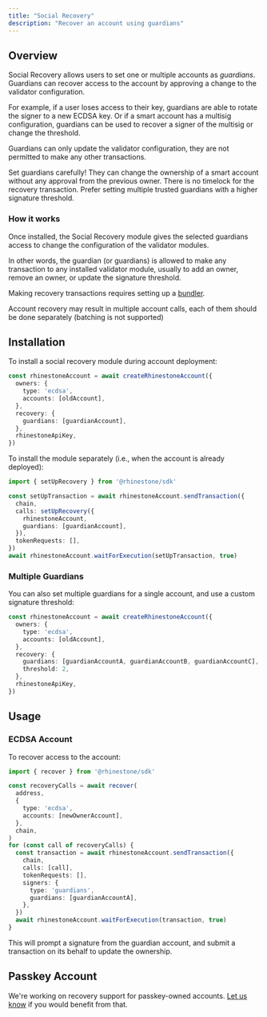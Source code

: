 ```yaml
---
title: "Social Recovery"
description: "Recover an account using guardians"
---
```


## Overview

Social Recovery allows users to set one or multiple accounts as _guardians_. Guardians can recover access to the account by approving a change to the validator configuration.

For example, if a user loses access to their key, guardians are able to rotate the signer to a new ECDSA key. Or if a smart account has a multisig configuration, guardians can be used to recover a signer of the multisig or change the threshold.

Guardians can only update the validator configuration, they are not permitted to make any other transactions.

<Warning>Set guardians carefully! They can change the ownership of a smart account without any approval from the previous owner. There is no timelock for the recovery transaction. Prefer setting multiple trusted guardians with a higher signature threshold.</Warning>

### How it works

Once installed, the Social Recovery module gives the selected guardians access to change the configuration of the validator modules.

In other words, the guardian (or guardians) is allowed to make any transaction to any installed validator module, usually to add an owner, remove an owner, or update the signature threshold.

<Note>Making recovery transactions requires setting up a [bundler](../customize/erc4337-infra).</Note>

<Note>Account recovery may result in multiple account calls, each of them should be done separately (batching is not supported)</Note>

## Installation

To install a social recovery module during account deployment:

```ts {6-8}
const rhinestoneAccount = await createRhinestoneAccount({
  owners: {
    type: 'ecdsa',
    accounts: [oldAccount],
  },
  recovery: {
    guardians: [guardianAccount],
  },
  rhinestoneApiKey,
})
```

To install the module separately (i.e., when the account is already deployed):

```ts {5-8}
import { setUpRecovery } from '@rhinestone/sdk'

const setUpTransaction = await rhinestoneAccount.sendTransaction({
  chain,
  calls: setUpRecovery({
    rhinestoneAccount,
    guardians: [guardianAccount],
  }),
  tokenRequests: [],
})
await rhinestoneAccount.waitForExecution(setUpTransaction, true)
```

### Multiple Guardians

You can also set multiple guardians for a single account, and use a custom signature threshold:

```ts
const rhinestoneAccount = await createRhinestoneAccount({
  owners: {
    type: 'ecdsa',
    accounts: [oldAccount],
  },
  recovery: {
    guardians: [guardianAccountA, guardianAccountB, guardianAccountC],
    threshold: 2,
  },
  rhinestoneApiKey,
})
```

## Usage

### ECDSA Account

To recover access to the account:

```ts {7,16-19}
import { recover } from '@rhinestone/sdk'

const recoveryCalls = await recover(
  address,
  {
    type: 'ecdsa',
    accounts: [newOwnerAccount],
  },
  chain,
)
for (const call of recoveryCalls) {
  const transaction = await rhinestoneAccount.sendTransaction({
    chain,
    calls: [call],
    tokenRequests: [],
    signers: {
      type: 'guardians',
      guardians: [guardianAccountA],
    },
  })
  await rhinestoneAccount.waitForExecution(transaction, true)
}
```

This will prompt a signature from the guardian account, and submit a transaction on its behalf to update the ownership.

## Passkey Account

We're working on recovery support for passkey-owned accounts. [Let us know](http://t.me/kurt_larsen) if you would benefit from that.

